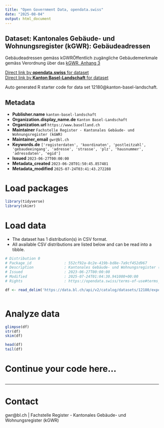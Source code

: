 ```yaml
---
title: "Open Government Data, opendata.swiss"
date: "2025-08-04"
output: html_document
---
```


## Dataset: Kantonales Gebäude- und Wohnungsregister (kGWR): Gebäudeadressen

Gebäudeadressen gemäss kGWRÖffentlich zugängliche Gebäudemerkmale gemäss Verordnung über das [kGWR, Anhang 3](https://bl.clex.ch/frontend/annex_document_dictionaries/21431)

[Direct link by **opendata.swiss** for dataset](https://opendata.swiss/de/dataset/kantonales-gebaude-und-wohnungsregister-kgwr-gebaudeadressen)<br>
[Direct link by **Kanton Basel-Landschaft** for dataset](https://data.bl.ch/explore/dataset/12180/)

Auto generated R starter code for data set 12180@kanton-basel-landschaft.

## Metadata

- **Publisher.name** `kanton-basel-landschaft`
- **Organization.display_name.de** `Kanton Basel-Landschaft`
- **Organization.url** `https://www.baselland.ch`
- **Maintainer** `Fachstelle Register - Kantonales Gebäude- und Wohnungsregister (kGWR)`
- **Maintainer_email** `gwr@bl.ch`
- **Keywords.de** `['registerdaten', 'koordinaten', 'postleitzahl', 'gebaudeeingang', 'adresse', 'strasse', 'plz', 'hausnummer', 'adressdaten', 'egid']`
- **Issued** `2023-06-27T00:00:00`
- **Metadata_created** `2023-06-28T01:50:45.857481`
- **Metadata_modified** `2025-07-24T03:41:43.272288`


# Load packages

```r

library(tidyverse)
library(skimr)

```

# Load data

-   The dataset has 1 distribution(s) in CSV format.
-   All available CSV distributions are listed below and can be read into a tibble.

```r

# Distribution 0
# Package_id               : 552cf92a-8c2e-419b-bd8e-7a9cf452d967
# Description              : Kantonales Gebäude- und Wohnungsregister (kGWR): Gebäudeadressen (csv)
# Issued                   : 2023-06-27T00:00:00
# Modified                 : 2025-07-24T01:04:30.941000+00:00
# Rights                   : https://opendata.swiss/terms-of-use#terms_by

df <- read_delim('https://data.bl.ch/api/v2/catalog/datasets/12180/exports/csv?use_labels=true')



```

# Analyze data

```r

glimpse(df)
str(df)
skim(df)

head(df)
tail(df)

```

# Continue your code here...

```r

```

------------------------------------------------------------------------

# Contact

gwr@bl.ch | Fachstelle Register - Kantonales Gebäude- und Wohnungsregister (kGWR)
